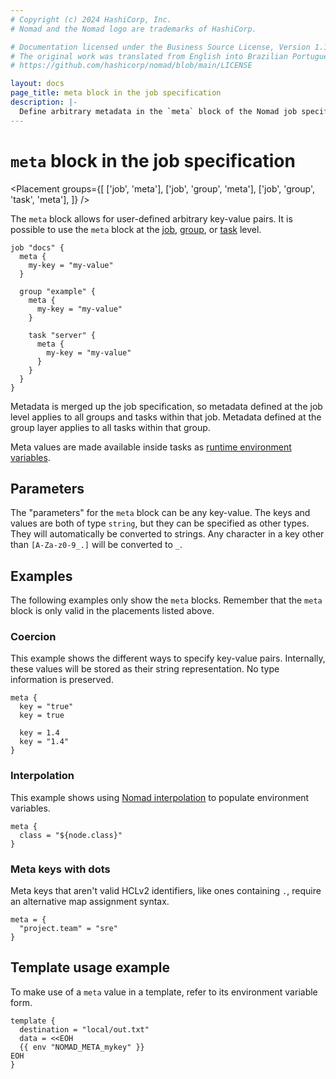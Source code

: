 ```yaml
---
# Copyright (c) 2024 HashiCorp, Inc.
# Nomad and the Nomad logo are trademarks of HashiCorp.

# Documentation licensed under the Business Source License, Version 1.1.
# The original work was translated from English into Brazilian Portuguese.
# https://github.com/hashicorp/nomad/blob/main/LICENSE

layout: docs
page_title: meta block in the job specification
description: |-
  Define arbitrary metadata in the `meta` block of the Nomad job specification. Configure runtime environment variables for tasks to consume. Review examples that use Nomad interpolation and templates.
---
```


# `meta` block in the job specification

<Placement
  groups={[
    ['job', 'meta'],
    ['job', 'group', 'meta'],
    ['job', 'group', 'task', 'meta'],
  ]}
/>

The `meta` block allows for user-defined arbitrary key-value pairs. It is
possible to use the `meta` block at the [job][], [group][], or [task][] level.

```hcl
job "docs" {
  meta {
    my-key = "my-value"
  }

  group "example" {
    meta {
      my-key = "my-value"
    }

    task "server" {
      meta {
        my-key = "my-value"
      }
    }
  }
}
```

Metadata is merged up the job specification, so metadata defined at the job
level applies to all groups and tasks within that job. Metadata defined at the
group layer applies to all tasks within that group.

Meta values are made available inside tasks as [runtime environment variables][env_meta].

## Parameters

The "parameters" for the `meta` block can be any key-value. The keys and values
are both of type `string`, but they can be specified as other types. They will
automatically be converted to strings. Any character in a key other than
`[A-Za-z0-9_.]` will be converted to `_`.

## Examples

The following examples only show the `meta` blocks. Remember that the
`meta` block is only valid in the placements listed above.

### Coercion

This example shows the different ways to specify key-value pairs. Internally,
these values will be stored as their string representation. No type information
is preserved.

```hcl
meta {
  key = "true"
  key = true

  key = 1.4
  key = "1.4"
}
```

### Interpolation

This example shows using [Nomad interpolation][interpolation] to populate
environment variables.

```hcl
meta {
  class = "${node.class}"
}
```

### Meta keys with dots

Meta keys that aren't valid HCLv2 identifiers, like ones containing `.`, require an alternative map assignment syntax.

```hcl
meta = {
  "project.team" = "sre"
}
```

## Template usage example

To make use of a `meta` value in a template, refer to its environment variable
form.

```hcl
template {
  destination = "local/out.txt"
  data = <<EOH
  {{ env "NOMAD_META_mykey" }}
EOH
}
```

[job]: /nomad/docs/job-specification/job 'Nomad job Job Specification'
[group]: /nomad/docs/job-specification/group 'Nomad group Job Specification'
[task]: /nomad/docs/job-specification/task 'Nomad task Job Specification'
[interpolation]: /nomad/docs/runtime/interpolation 'Nomad interpolation'
[env_meta]: /nomad/docs/runtime/environment#meta-block-for-arbitrary-configuration
